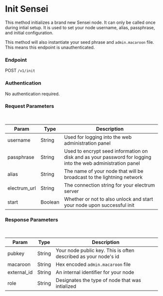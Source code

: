 # Init Sensei

This method initializes a brand new Sensei node.  It can only be called once during intial setup.  It is used to set your node username, alias, passphrase, and initial configuration.

This method will also instantiate your seed phrase and `admin.macaroon` file.  This means this endpoint is unauthenticated.


### Endpoint

POST `/v1/init`

### Authentication

No authentication required.

### Request Parameters

<br/>

| Param | Type | Description |
| ----- | ---- | ----------- |
| username | String | Used for logging into the web administration panel |
| passphrase | String | Used to encrypt seed information on disk and as your password for logging into the web administration panel |
| alias | String | The name of your node that will be broadcast to the lightning network |
| electrum_url| String | The connection string for your electrum server |
| start | Boolean | Whether or not to also unlock and start your node upon successful init |

### Response Parameters

<br />

| Param | Type | Description |
| ----- | ---- | ----------- |
| pubkey | String | Your node public key.  This is often described as your node's id |
| macaroon | String | Hex encoded `admin.macaroon` file |
| external_id | String | An internal identifier for your node |
| role | String | Designates the type of node that was intialized |

